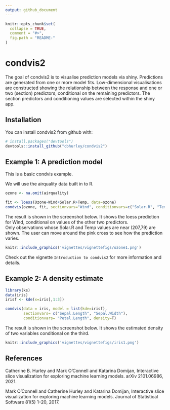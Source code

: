 ```yaml
---
output: github_document
---
```


<!-- README.md is generated from README.Rmd. Please edit that file -->

```r
knitr::opts_chunk$set(
  collapse = TRUE,
  comment = "#>",
  fig.path = "README-"
)
```

# condvis2

The goal of condvis2 is to visualise prediction models via shiny.
Predictions are generated from one or more model fits.
Low-dimensional visualisations are constructed showing the relationship between the response
and one or two (section) predictors, conditional on the remaining predictors. The section predictors
and conditioning values are selected within the shiny app.

## Installation

You can install condvis2 from github with:

```r
# install.packages("devtools")
devtools::install_github("cbhurley/condvis2")
```

## Example 1: A prediction model

This is a basic condvis example.

We will use the airquality data built in to R.

```r
ozone <- na.omit(airquality)
```

```r
fit <- loess(Ozone~Wind+Solar.R+Temp, data=ozone)
condvis(ozone, fit, sectionvars="Wind", conditionvars=c("Solar.R", "Temp"))
```

The result is shown in the screenshot below.
 It shows the loess prediction for Wind, conditional on values of the other two
 predictors.  
 Only observations whose Solar.R and Temp values are near (207,79) are shown.
 The user can move around the pink cross to see how the prediction varies.

```r
knitr::include_graphics('vignettes/vignettefigs/ozone1.png')
```
Check out the vignette `Introduction to condvis2` for more information and details.


## Example 2: A density estimate

```r
library(ks)
data(iris)
irisf <- kde(x=iris[,1:3])

condvis(data = iris, model = list(kde=irisf), 
        sectionvars= c("Sepal.Length", "Sepal.Width"), 
        conditionvars= "Petal.Length", density=T)

```

The result is shown in the screenshot below. It shows the estimated density of  two
variables conditional on the third.

```r
knitr::include_graphics('vignettes/vignettefigs/iris1.png')
```

## References



Catherine B. Hurley and Mark O'Connell and Katarina Domijan,
Interactive slice visualization for exploring machine learning models.
arXiv 2101.06986, 2021.

Mark O'Connell and Catherine Hurley and Katarina Domijan,
Interactive slice visualization for exploring machine learning models.
Journal of Statistical Software 81(5) 1--20, 2017.
